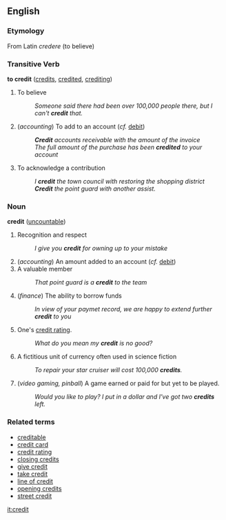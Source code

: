 == English ==

=== Etymology ===
From Latin ''credere'' (to believe)

=== Transitive Verb ===
'''to credit''' ([[credits]], [[credited]], [[crediting]])

# To believe
#: ''Someone said there had been over 100,000 people there, but I can't '''credit''' that.''
# (''accounting'') To add to an account (''cf.'' [[debit]])
#: '''''Credit''' accounts receivable with the amount of the invoice''
#: ''The full amount of the purchase has been '''credited''' to your account''
# To acknowledge a contribution
#: ''I '''credit''' the town council with restoring the shopping district''
#: '''''Credit''' the point guard with another assist.''

=== Noun ===
'''credit''' ([[uncountable]])

# Recognition and respect
#: ''I give you '''credit''' for owning up to your mistake''
# (''accounting'') An amount added to an account (''cf.'' [[debit]])
# A valuable member
#: ''That point guard is a '''credit''' to the team''
# (''finance'') The ability to borrow funds
#: ''In view of your paymet record, we are happy to extend further '''credit''' to you''
# One's [[credit rating]].
#: ''What do you mean my '''credit''' is no good?''
# A fictitious unit of currency often used in science fiction
#: ''To repair your star cruiser will cost 100,000 '''credits'''.''
# (''video gaming, pinball'') A game earned or paid for but yet to be played.
#: ''Would you like to play?  I put in a dollar and I've got two '''credits''' left.''

=== Related terms ===
* [[creditable]]
* [[credit card]]
* [[credit rating]]
* [[closing credits]]
* [[give credit]]
* [[take credit]]
* [[line of credit]]
* [[opening credits]]
* [[street credit]]

[[it:credit]]